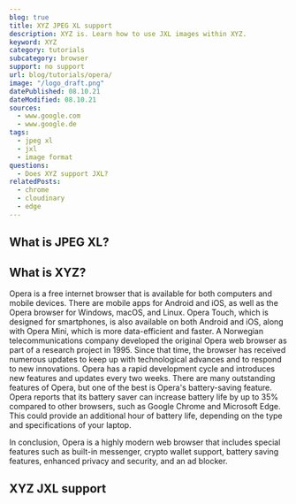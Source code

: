 ```yaml
---
blog: true
title: XYZ JPEG XL support
description: XYZ is. Learn how to use JXL images within XYZ.
keyword: XYZ
category: tutorials
subcategory: browser
support: no support
url: blog/tutorials/opera/
image: "/logo_draft.png"
datePublished: 08.10.21
dateModified: 08.10.21
sources:
  - www.google.com
  - www.google.de
tags:
  - jpeg xl
  - jxl
  - image format
questions:
  - Does XYZ support JXL?
relatedPosts:
  - chrome
  - cloudinary
  - edge
---
```


## What is JPEG XL?

## What is XYZ?

Opera is a free internet browser that is available for both computers and mobile devices. There are mobile apps for Android and iOS, as well as the Opera browser for Windows, macOS, and Linux. Opera Touch, which is designed for smartphones, is also available on both Android and iOS, along with Opera Mini, which is more data-efficient and faster. A Norwegian telecommunications company developed the original Opera web browser as part of a research project in 1995. Since that time, the browser has received numerous updates to keep up with technological advances and to respond to new innovations. Opera has a rapid development cycle and introduces new features and updates every two weeks. There are many outstanding features of Opera, but one of the best is Opera's battery-saving feature. Opera reports that its battery saver can increase battery life by up to 35% compared to other browsers, such as Google Chrome and Microsoft Edge. This could provide an additional hour of battery life, depending on the type and specifications of your laptop.

In conclusion, Opera is a highly modern web browser that includes special features such as built-in messenger, crypto wallet support, battery saving features, enhanced privacy and security, and an ad blocker.

## XYZ JXL support
